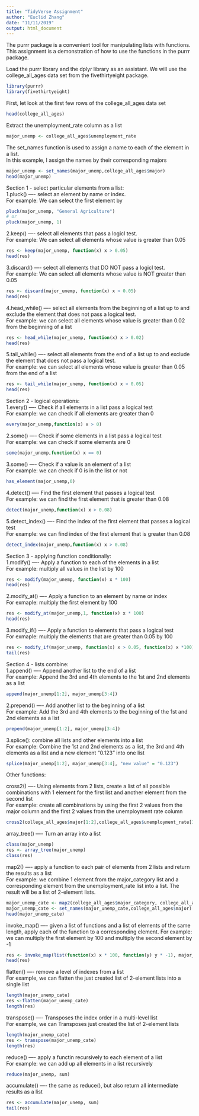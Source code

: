 ---
title: "TidyVerse Assignment"
author: "Euclid Zhang"
date: "11/11/2019"
output: html_document
---

The purrr package is a convenient tool for manipulating lists with functions.
This assignment is a demonstration of how to use the functions in the purrr package.

Load the purrr library and the dplyr library as an assistant. We will use the college_all_ages data set from the fivethirtyeight package.
```{r}
library(purrr)
library(fivethirtyeight)
```

First, let look at the first few rows of the college_all_ages data set
```{r}
head(college_all_ages)
```

Extract the unemployment_rate column as a list
```{r}
major_unemp <- college_all_ages$unemployment_rate
```

The set_names function is used to assign a name to each of the element in a list.  
In this example, I assign the names by their corresponding majors
```{r}
major_unemp <- set_names(major_unemp,college_all_ages$major)
head(major_unemp)
```
  
  
  
  

Section 1 - select particular elements from a list:  
1.pluck() ---- select an element by name or index.  
For example: We can select the first element by
```{r}
pluck(major_unemp, "General Agriculture")
# or
pluck(major_unemp, 1)
```

2.keep() ---- select all elements that pass a logicl test.  
For example: We can select all elements whose value is greater than 0.05
```{r}
res <- keep(major_unemp, function(x) x > 0.05)
head(res)
```

3.discard() ---- select all elements that DO NOT pass a logicl test.  
For example: We can select all elements whose value is NOT greater than 0.05
```{r}
res <- discard(major_unemp, function(x) x > 0.05)
head(res)
```

4.head_while() ---- select all elements from the beginning of a list up to and exclude the element that does not pass a logical test.  
For example: we can select all elements whose value is greater than 0.02 from the beginning of a list
```{r}
res <- head_while(major_unemp, function(x) x > 0.02)
head(res)
```

5.tail_while() ---- select all elements from the end of a list up to and exclude the element that does not pass a logical test.  
For example: we can select all elements whose value is greater than 0.05 from the end of a list
```{r}
res <- tail_while(major_unemp, function(x) x > 0.05)
head(res)
```
  
    
  
  
  
Section 2 - logical operations:  
1.every() ---- Check if all elements in a list pass a logical test  
For example: we can check if all elements are greater than 0
```{r}
every(major_unemp,function(x) x > 0)
```

2.some() ---- Check if some elements in a list pass a logical test  
For example: we can check if some elements are 0
```{r}
some(major_unemp,function(x) x == 0)
```

3.some() ---- Check if a value is an element of a list  
For example: we can check if 0 is in the list or not
```{r}
has_element(major_unemp,0)
```

4.detect() ---- Find the first element that passes a logical test  
For example: we can find the first element that is greater than 0.08
```{r}
detect(major_unemp,function(x) x > 0.08)
```

5.detect_index() ---- Find the index of the first element that passes a logical test  
For example: we can find index of the first element that is greater than 0.08
```{r}
detect_index(major_unemp,function(x) x > 0.08)
```
  
    
  
  
  
Section 3 - applying function conditionally:  
1.modify() ---- Apply a function to each of the elements in a list  
For example: multiply all values in the list by 100
```{r}
res <- modify(major_unemp, function(x) x * 100)
head(res)
```

2.modify_at() ---- Apply a function to an element by name or index  
For exmaple: multiply the first element by 100
```{r}
res <- modify_at(major_unemp,1, function(x) x * 100)
head(res)
```

3.modify_if() ---- Apply a function to elements that pass a logical test    
For exmaple: multiply the elements that are greater than 0.05 by 100
```{r}
res <- modify_if(major_unemp, function(x) x > 0.05, function(x) x *100)
tail(res)
```
  
    
  
  
  
Section 4 - lists combine:  
1.append() ---- Append another list to the end of a list  
For example: Append the 3rd and 4th elements to the 1st and 2nd elements as a list
```{r}
append(major_unemp[1:2], major_unemp[3:4])

```

2.prepend() ---- Add another list to the beginning of a list    
For example: Add the 3rd and 4th elements to the beginning of the 1st and 2nd elements as a list
```{r}
prepend(major_unemp[1:2], major_unemp[3:4])
```

3.splice(): combine all lists and other elements into a list  
For example: Combine the 1st and 2nd elements as a list, the 3rd and 4th elements as a list and a new element "0.123" into one list
```{r}
splice(major_unemp[1:2], major_unemp[3:4], "new value" = "0.123")
```

    
  
  
  
Other functions:
  
cross2() ---- Using elements from 2 lists, create a list of all possible combinations with 1 element for the first list and another element from the second list  
For example: create all combinations by using the first 2 values from the major column and the first 2 values from the unemployment rate column
```{r}
cross2(college_all_ages$major[1:2],college_all_ages$unemployment_rate[1:2])
```

array_tree() ---- Turn an array into a list
```{r}
class(major_unemp)
res <- array_tree(major_unemp)
class(res)
```


map2() ---- apply a function to each pair of elements from 2 lists and return the results as a list  
For example: we combine 1 element from the major_category list and a corresponding element from the unemployment_rate list into a list. The result will be a list of 2-element lists.
```{r}
major_unemp_cate <- map2(college_all_ages$major_category, college_all_ages$unemployment_rate, function(x,y) list(x,y))
major_unemp_cate <- set_names(major_unemp_cate,college_all_ages$major)
head(major_unemp_cate)
```

invoke_map() ---- given a list of functions and a list of elements of the same length, apply each of the function to a corresponding element. 
For example: we can multiply the first element by 100 and multiply the second element by -1
```{r}
res <- invoke_map(list(function(x) x * 100, function(y) y * -1), major_unemp[1:2])
head(res)
```


flatten() ---- remove a level of indexes from a list  
For example, we can flatten the just created list of 2-element lists into a single list
```{r}
length(major_unemp_cate)
res <-flatten(major_unemp_cate)
length(res)
```

transpose() ---- Transposes the index order in a multi-level list  
For example, we can Transposes just created the list of 2-element lists 
```{r}
length(major_unemp_cate)
res <- transpose(major_unemp_cate)
length(res)
```

reduce() ---- apply a functin recursively to each element of a list  
For example: we can add up all elements in a list recursively
```{r}
reduce(major_unemp, sum)
```

accumulate() ---- the same as reduce(), but also return all intermediate results as a list  
```{r}
res <- accumulate(major_unemp, sum)
tail(res)
```

